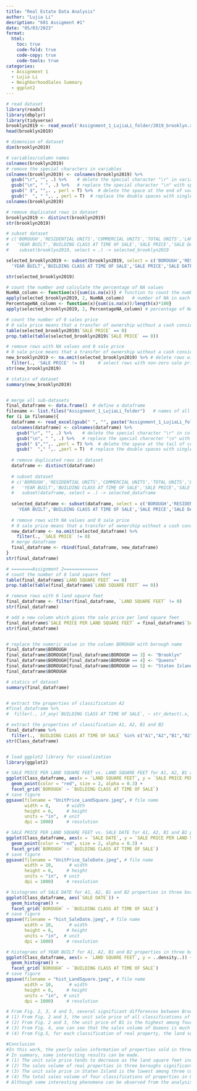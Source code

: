 ```yaml
---
title: "Real Estate Data Analysis"
author: "Lujia Li"
desription: "601 Assigment #1"
date: "05/03/2023"
format:
  html:
    toc: true
    code-fold: true
    code-copy: true
    code-tools: true
categories:
  - Assignment 1
  - Lujia Li
  - NeighborhoodSales Summary
  - ggplot2
---
```


```r
# read dataset
library(readxl)
library(dbplyr)
library(tidyverse)
brooklyn2019 <- read_excel('Assignment_1_LujiaLi_folder/2019_brooklyn.xlsx', skip = 6)
head(brooklyn2019)

# dimension of dataset
dim(brooklyn2019)

# variables/column names
colnames(brooklyn2019)
# remove the special characters in variables
colnames(brooklyn2019) <- colnames(brooklyn2019) %>% 
  gsub("\r", "", .) %>%    # delete the special character "\r" in variables
  gsub("\n", " ", .) %>%   # replace the special character "\n" with space in variables
  gsub(" $", "",. , perl = T) %>%  # delete the space at the end of variables
  gsub("  ", " ",. , perl = T)  # replace the double spaces with single space in variables
colnames(brooklyn2019)

# remove duplicated rows in dataset
brooklyn2019 <- distinct(brooklyn2019)
str(brooklyn2019)

# subset dataset
# c('BOROUGH','RESIDENTIAL UNITS','COMMERCIAL UNITS','TOTAL UNITS','LAND SQUARE FEET','GROSS SQUARE FEET',
#   'YEAR BUILT','BUILDING CLASS AT TIME OF SALE','SALE PRICE','SALE DATE') %>%
#    subset(brooklyn2019, select = .) -> selected_brooklyn2019

selected_brooklyn2019 <- subset(brooklyn2019, select = c('BOROUGH','RESIDENTIAL UNITS','COMMERCIAL UNITS','TOTAL UNITS','LAND SQUARE FEET','GROSS SQUARE FEET',
  'YEAR BUILT','BUILDING CLASS AT TIME OF SALE','SALE PRICE','SALE DATE'))

str(selected_brooklyn2019)

# count the number and calculate the percentage of NA values
NumNA_column <- function(x){sum(is.na(x))} # function to count the number of NA values
apply(selected_brooklyn2019, 2, NumNA_column)   # number of NA in each column
PercentageNA_column <- function(x){sum(is.na(x))/length(x)*100}
apply(selected_brooklyn2019, 2, PercentageNA_column) # percentage of NA in each column

# count the number of 0 sales price
# 0 sale price means that a transfer of ownership without a cash consideration
table(selected_brooklyn2019$`SALE PRICE` == 0)
prop.table(table(selected_brooklyn2019$`SALE PRICE` == 0))

# remove rows with NA values and 0 sale price
# 0 sale price means that a transfer of ownership without a cash consideration
new_brooklyn2019 <- na.omit(selected_brooklyn2019) %>% # delete rows with NA values
  filter(., 'SALE PRICE' != 0)     # select rows with non-zero sale price
str(new_brooklyn2019)

# statics of dataset
summary(new_brooklyn2019)


# merge all sub-datasets
final_dataframe <- data.frame()  # define a dataframe
filename <- list.files("Assignment_1_LujiaLi_folder")   # names of all .xlsx files
for (i in filename){
  dataframe <- read_excel(gsub(" ", "", paste("Assignment_1_LujiaLi_folder/", i)), skip = 6)
  colnames(dataframe) <- colnames(dataframe) %>% 
    gsub("\r", "", .) %>%    # delete the special character "\r" in column names
    gsub("\n", " ", .) %>%   # replace the special character "\n" with space in column names
    gsub(" $","",. ,perl = T) %>%  # delete the space at the tail of column names
    gsub("  "," ",. ,perl = T)  # replace the double spaces with single space in column names
  
  # remove duplicated rows in dataset
  dataframe <- distinct(dataframe)
  
  # subset dataset
  # c('BOROUGH','RESIDENTIAL UNITS','COMMERCIAL UNITS','TOTAL UNITS','LAND SQUARE FEET','GROSS SQUARE FEET',
  #   'YEAR BUILT','BUILDING CLASS AT TIME OF SALE','SALE PRICE','SALE DATE') %>%
  #   subset(dataframe, select = .) -> selected_dataframe
  
  selected_dataframe <- subset(dataframe, select = c('BOROUGH','RESIDENTIAL UNITS','COMMERCIAL UNITS','TOTAL UNITS','LAND SQUARE FEET','GROSS SQUARE FEET',
    'YEAR BUILT','BUILDING CLASS AT TIME OF SALE','SALE PRICE','SALE DATE'))
  
  # remove rows with NA values and 0 sale price
  # 0 sale price means that a transfer of ownership without a cash consideration
  new_dataframe <- na.omit(selected_dataframe) %>%
    filter(., `SALE PRICE` != 0)
  # merge dataframe
  final_dataframe <- rbind(final_dataframe, new_dataframe)   
}
str(final_dataframe)

# ========Assignment 2=============
# count the number of 0 land square feet
table(final_dataframe$`LAND SQUARE FEET` == 0)
prop.table(table(final_dataframe$`LAND SQUARE FEET` == 0))

# remove rows with 0 land square feet
final_dataframe <- filter(final_dataframe, `LAND SQUARE FEET` != 0)
str(final_dataframe)

# add a new column which gives the sale price per land square feet
final_dataframe$`SALE PRICE PER LAND SQUARE FEET` = final_dataframe$`SALE PRICE`/final_dataframe$`LAND SQUARE FEET`
str(final_dataframe)


# replace the numeric value in the column BOROUGH with borough name
final_dataframe$BOROUGH
final_dataframe$BOROUGH[final_dataframe$BOROUGH == 3] <- "Brooklyn"
final_dataframe$BOROUGH[final_dataframe$BOROUGH == 4] <- "Queens"
final_dataframe$BOROUGH[final_dataframe$BOROUGH == 5] <- "Staten Island"
final_dataframe$BOROUGH

# statics of dataset
summary(final_dataframe)


# extract the properties of classification A2
#final_dataframe %>%
#  filter(., if_any(`BUILDING CLASS AT TIME OF SALE`, ~ str_detect(.x, "A1"))) -> ClassA2_dataframe

# extract the properties of classification A1, A2, B1 and B2
final_dataframe %>%
  filter(., `BUILDING CLASS AT TIME OF SALE` %in% c("A1","A2","B1","B2")) -> Class_dataframe
str(Class_dataframe)


# load ggplot2 library for visualization
library(ggplot2)

# SALE PRICE PER LAND SQUARE FEET vs. LAND SQUARE FEET for A1, A2, B1 and B2 properties in three boroughs
ggplot(Class_dataframe, aes(x = `LAND SQUARE FEET`, y = `SALE PRICE PER LAND SQUARE FEET`)) +
  geom_point(color = "red", size = 2, alpha = 0.3) +
  facet_grid(`BOROUGH` ~ `BUILDING CLASS AT TIME OF SALE`) 
# save figure 
ggsave(filename = "UnitPrice_LandSquare.jpeg", # file name
       width = 8,      # width
       height = 6,     # height
       units = "in",  # unit
       dpi = 1000)     # resolution

# SALE PRICE PER LAND SQUARE FEET vs. SALE DATE for A1, A2, B1 and B2 properties in three boroughs
ggplot(Class_dataframe, aes(x = `SALE DATE`, y = `SALE PRICE PER LAND SQUARE FEET`)) +
  geom_point(color = "red", size = 2, alpha = 0.3) +
  facet_grid(`BOROUGH` ~ `BUILDING CLASS AT TIME OF SALE`) 
# save figure
ggsave(filename = "UnitPrice_SaleDate.jpeg", # file name
       width = 10,      # width
       height = 6,     # height
       units = "in",  # unit
       dpi = 1000)     # resolution

# histograms of SALE DATE for A1, A2, B1 and B2 properties in three boroughs
ggplot(Class_dataframe, aes(`SALE DATE`)) +
  geom_histogram() +
  facet_grid(`BOROUGH` ~ `BUILDING CLASS AT TIME OF SALE`) 
# save figure
ggsave(filename = "hist_SaleDate.jpeg", # file name
       width = 10,      # width
       height = 6,     # height
       units = "in",  # unit
       dpi = 1000)     # resolution

# histograms of YEAR BUILT for A1, A2, B1 and B2 properties in three boroughs
ggplot(Class_dataframe, aes(x = `LAND SQUARE FEET`, y = ..density..)) +
  geom_histogram() +
  facet_grid(`BOROUGH` ~ `BUILDING CLASS AT TIME OF SALE`) 
# save figure
ggsave(filename = "hist_LandSquare.jpeg", # file name
       width = 10,      # width
       height = 6,     # height
       units = "in",  # unit
       dpi = 1000)     # resolution

# From Fig. 2, 3, 4 and 5, several significant differences between Brooklyn, Queens and Staten Island can be observed. 
# (1) From Fig. 2 and 3, the unit sale price of all classifications of properties in Brooklyn is the highest, and that in Staten Island is the lowest among three boroughs.
# (2) From Fig. 2 and 3, the unit price of B1 is the highest among four classifications in Brooklyn and Queens, and that of A2 is the lowest. In Staten Island, however, four classifications of properties have similar unit prices.
# (3) From Fig. 4, one can see that the sales volume of Queens is much higher than Brooklyn and Staten Island. In Brooklyn, the sales volume of A2 properties is very small, and the same also applies to B1 in Staten Island; while in Queens, the A1 property has the highest sales volume among four classifications of properties. 
# (4) From Fig.5, for each classification of real property, the land square feet in Brooklyn is the smallest, while that in Staten Island is much larger than other two boroughs. 

#Conclusion
#In this work, the yearly sales information of properties sold in three boroughs of New York City, including Brooklyn, Queens and Staten Island, from 2019 to 2022 is analyzed. A detailed description of the considered datasets is given first in Section 2, where the variables of interest, the meaning of each column and row in datasets and the statistical properties of datasets are given, and also the necessary data cleaning and multiple datasets merging are presented. In Section 3, the tidy and merged dataset is further processed to extract four classifications, i.e., A1, A2, B1 and B2, of properties, and the reserved observations are used for visualization. Through data visualization, the influences of land square feet and sale date on unit sale price (i.e., sale price per land square feet), as well as the difference between three boroughs, are investigated. 
# In summary, some interesting results can be made.
# (1) The unit sale price tends to decrease as the land square feet increases for all classifications of properties in three boroughs, which implies “the more area you buy, the lower unit sale price you pay”.
# (2) The sales volume of real properties in three boroughs significantly decreased in March and April, 2020, when the first peak of COVID-19 infection approached. 
# (3) The unit sale price in Staten Island is the lowest among three considered boroughs, and meanwhile the land square feet of all four classifications of properties in Staten Island is the largest.
# (4) The total sales volume of four classifications of properties in Queens is the largest, which may relates to its large population and thriving economy.
# Although some interesting phenomena can be observed from the analysis in this work, the economic, political and social-cultural factors that explain these phenomena are worth studying in the future work. 
```

